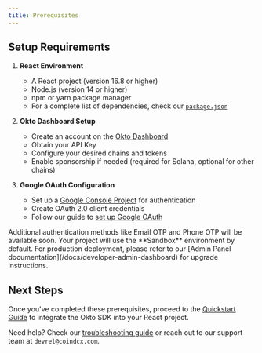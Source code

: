 ```yaml
---
title: Prerequisites
---
```



## Setup Requirements

1. **React Environment**
   - A React project (version 16.8 or higher)
   - Node.js (version 14 or higher)
   - npm or yarn package manager
   - For a complete list of dependencies, check our [`package.json`](https://github.com/okto-hq/okto-sdkv2-react-template-app/blob/main/package.json)

2. **Okto Dashboard Setup**
   - Create an account on the [Okto Dashboard](https://dashboard.okto.tech/)
   - Obtain your API Key
   - Configure your desired chains and tokens
   - Enable sponsorship if needed (required for Solana, optional for other chains)

3. **Google OAuth Configuration**
   - Set up a [Google Console Project](https://console.cloud.google.com) for authentication
   - Create OAuth 2.0 client credentials
   - Follow our guide to [set up Google OAuth](/docs/typescript-sdk/authentication/google-oauth/google-console-setup)

<Callout type="info">
Additional authentication methods like Email OTP and Phone OTP will be available soon.
</Callout>

<Callout title="Environment Configuration">
Your project will use the **Sandbox** environment by default. For production deployment, please refer to our [Admin Panel documentation](/docs/developer-admin-dashboard) for upgrade instructions.
</Callout>

## Next Steps

Once you've completed these prerequisites, proceed to the [Quickstart Guide](/docs/typescript-sdk) to integrate the Okto SDK into your React project.

Need help? Check our [troubleshooting guide](/docs/typescript-sdk/troubleshooting) or reach out to our support team at `devrel@coindcx.com`.